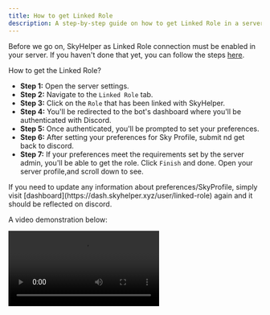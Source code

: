 ```yaml
---
title: How to get Linked Role
description: A step-by-step guide on how to get Linked Role in a server
---
```



Before we go on, SkyHelper as Linked Role connection must be enabled in your server. If you haven't done that yet, you can follow the steps [here](/linked-role/how-to-enable).

How to get the Linked Role?

- **Step 1:** Open the server settings.
- **Step 2:** Navigate to the `Linked Role` tab.
- **Step 3:** Click on the `Role` that has been linked with SkyHelper.
- **Step 4:** You'll be redirected to the bot's dashboard where you'll be authenticated with Discord.
- **Step 5:** Once authenticated, you'll be prompted to set your preferences.
- **Step 6:** After setting your preferences for Sky Profile, submit nd get back to discord.
- **Step 7:** If your preferences meet the requirements set by the server admin, you'll be able to get the role. Click `Finish` and done. Open your server profile,and scroll down to see.

<Callout type="info">
  If you need to update any information about preferences/SkyProfile, simply visit
  [dashboard](https://dash.skyhelper.xyz/user/linked-role) again and it should be reflected on discord.
</Callout>

A video demonstration below:

<video width={500} height={500} controls preload="auto">
  <source src="/linked-role/get-role.mp4" type="video/mp4" />
</video>
